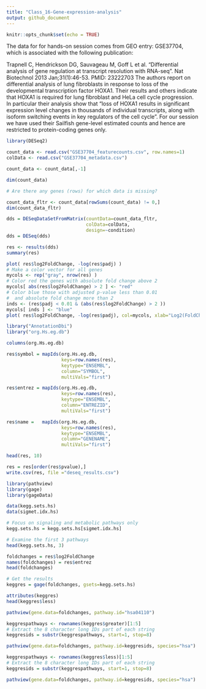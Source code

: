 ```yaml
---
title: "Class_16-Gene-expression-analysis"
output: github_document
---
```


```r
knitr::opts_chunk$set(echo = TRUE)
```

The data for for hands-on session comes from GEO entry: GSE37704, which is associated with the following publication:

Trapnell C, Hendrickson DG, Sauvageau M, Goff L et al. "Differential analysis of gene regulation at transcript resolution with RNA-seq". Nat Biotechnol 2013 Jan;31(1):46-53. PMID: 23222703
The authors report on differential analysis of lung fibroblasts in response to loss of the developmental transcription factor HOXA1. Their results and others indicate that HOXA1 is required for lung fibroblast and HeLa cell cycle progression. In particular their analysis show that "loss of HOXA1 results in significant expression level changes in thousands of individual transcripts, along with isoform switching events in key regulators of the cell cycle". For our session we have used their Sailfish gene-level estimated counts and hence are restricted to protein-coding genes only.

```r
library(DESeq2)

```


```r
count_data <- read.csv("GSE37704_featurecounts.csv", row.names=1)
colData <- read.csv("GSE37704_metadata.csv")

count_data <- count_data[,-1]

dim(count_data)

# Are there any genes (rows) for which data is missing?

count_data_fltr <- count_data[rowSums(count_data) != 0,]
dim(count_data_fltr)
```


```r
dds = DESeqDataSetFromMatrix(countData=count_data_fltr,
                             colData=colData,
                             design=~condition)
dds = DESeq(dds)

res <- results(dds)
summary(res)
```


```r
plot( res$log2FoldChange, -log(res$padj) )
# Make a color vector for all genes
mycols <- rep("gray", nrow(res) )
# Color red the genes with absolute fold change above 2
mycols[ abs(res$log2FoldChange) > 2 ] <- "red"
# Color blue those with adjusted p-value less than 0.01
#  and absolute fold change more than 2
inds <- (res$padj < 0.01 & (abs(res$log2FoldChange) > 2 ))
mycols[ inds ] <- "blue"
plot( res$log2FoldChange, -log(res$padj), col=mycols, xlab="Log2(FoldChange)", ylab="-Log(P-value)" )
```


```r
library("AnnotationDbi")
library("org.Hs.eg.db")

columns(org.Hs.eg.db)

res$symbol = mapIds(org.Hs.eg.db,
                    keys=row.names(res), 
                    keytype="ENSEMBL",
                    column="SYMBOL",
                    multiVals="first")

res$entrez = mapIds(org.Hs.eg.db,
                    keys=row.names(res),
                    keytype="ENSEMBL",
                    column="ENTREZID",
                    multiVals="first")

res$name =   mapIds(org.Hs.eg.db,
                    keys=row.names(res),
                    keytype="ENSEMBL",
                    column="GENENAME",
                    multiVals="first")

head(res, 10)
```

```r
res = res[order(res$pvalue),]
write.csv(res, file ="deseq_results.csv")
```


```r
library(pathview)
library(gage)
library(gageData)

data(kegg.sets.hs)
data(sigmet.idx.hs)

# Focus on signaling and metabolic pathways only
kegg.sets.hs = kegg.sets.hs[sigmet.idx.hs]

# Examine the first 3 pathways
head(kegg.sets.hs, 3)
```

```r
foldchanges = res$log2FoldChange
names(foldchanges) = res$entrez
head(foldchanges)

# Get the results
keggres = gage(foldchanges, gsets=kegg.sets.hs)

attributes(keggres)
head(keggres$less)

pathview(gene.data=foldchanges, pathway.id="hsa04110")

keggrespathways <- rownames(keggres$greater)[1:5]
# Extract the 8 character long IDs part of each string
keggresids = substr(keggrespathways, start=1, stop=8)

pathview(gene.data=foldchanges, pathway.id=keggresids, species="hsa")

keggrespathways <- rownames(keggres$less)[1:5]
# Extract the 8 character long IDs part of each string
keggresids = substr(keggrespathways, start=1, stop=8)

pathview(gene.data=foldchanges, pathway.id=keggresids, species="hsa")
```


